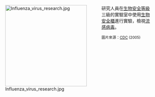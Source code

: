 <div style="float:left;margin-right:0.5em;">
[[File:Influenza_virus_research.jpg|260px]]
</div>

研究人員在[[生物安全等級|生物安全等級]]三級的實驗室中使用[[生物安全櫃|生物安全櫃]]進行實驗，檢視[[流感病毒|流感病毒]]。

<small>圖片來源：[[Centers_for_Disease_Control_and_Prevention|CDC]] (2005)</small>